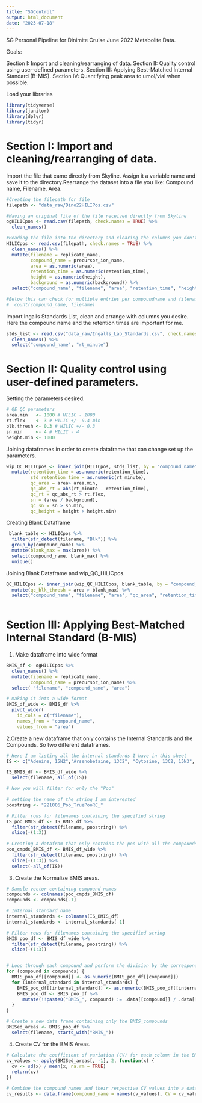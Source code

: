 ```yaml
---
title: "SGControl"
output: html_document
date: "2023-07-18"
---
```

SG Personal Pipeline for Dinimite Cruise June 2022 Metabolite Data.

Goals:

Section I: Import and cleaning/rearranging of data.
Section II: Quality control using user-defined parameters. 
Section III: Applying Best-Matched Internal Standard (B-MIS).
Section IV: Quantifying peak area to umol/vial when possible.


Load your libraries
```r
library(tidyverse)
library(janitor)
library(dplyr)
library(tidyr)
```

# Section I: Import and cleaning/rearranging of data.


Import the file that came directly from Skyline. Assign it a variable name and save it to the directory.Rearrange the dataset into a file you like: Compound name, Filename, Area.
```r
#Creating the filepath for file
filepath <- "data_raw/Dino22HILIPos.csv"

#Having an original file of the file received directly from Skyline
ogHILICpos <- read.csv(filepath, check.names = TRUE) %>%
  clean_names()

#Reading the file into the directory and clearing the columns you don't want
HILICpos <- read.csv(filepath, check.names = TRUE) %>%
  clean_names() %>%
  mutate(filename = replicate_name,
         compound_name = precursor_ion_name,
         area = as.numeric(area),
         retention_time = as.numeric(retention_time),
         height = as.numeric(height),
         background = as.numeric(background)) %>%
  select("compound_name", "filename", "area", "retention_time", "height", "background") 

#Below this can check for multiple entries per compoundname and filename
#  count(compound_name, filename)
```
Import Ingalls Standards List, clean and arrange with columns you desire. Here the compound name and the retention times are important for me.

```r
stds_list <- read.csv("data_raw/Ingalls_Lab_Standards.csv", check.names = TRUE) %>%
  clean_names() %>%
  select("compound_name", "rt_minute")
```


# Section II: Quality control using user-defined parameters.

Setting the parameters desired. 
```r
# QE QC parameters
area.min   <- 1000 # HILIC - 1000
rt.flex    <- 3 # HILIC +/- 0.4 min
blk.thresh <- 0.3 # HILIC +/- 0.3
sn.min     <- 4 # HILIC - 4
height.min <- 1000
```

Joining dataframes in order to create dataframe that can change set up the parameters. 
```r
wip_QC_HILICpos <- inner_join(HILICpos, stds_list, by = "compound_name") %>%
  mutate(retention_time = as.numeric(retention_time),
         std_retention_time = as.numeric(rt_minute),
         qc_area = area> area.min,
         qc_abs_rt = abs(rt_minute - retention_time),
         qc_rt = qc_abs_rt > rt.flex,
         sn = (area / background),
         qc_sn = sn > sn.min,
         qc_height = height > height.min)
```

Creating Blank Dataframe
```r
 blank_table <- HILICpos %>%
  filter(str_detect(filename, "Blk")) %>%
  group_by(compound_name) %>%
  mutate(blank_max = max(area)) %>%
  select(compound_name, blank_max) %>%
  unique()
```

Joining Blank Dataframe and wip_QC_HILICpos.
```r
QC_HILICpos <- inner_join(wip_QC_HILICpos, blank_table, by = "compound_name") %>%
  mutate(qc_blk_thresh = area > blank_max) %>%
  select("compound_name", "filename", "area", "qc_area", "retention_time","qc_rt", "height","qc_height", "sn", "qc_sn", "qc_blk_thresh", "background")
  
```

# Section III: Applying Best-Matched Internal Standard (B-MIS)

1. Make dataframe into wide format
```r
BMIS_df <- ogHILICpos %>%
  clean_names() %>%
  mutate(filename = replicate_name,
         compound_name = precursor_ion_name) %>%
  select( "filename", "compound_name", "area")

# making it into a wide format
BMIS_df_wide <- BMIS_df %>%
  pivot_wider(
    id_cols = c("filename"),
    names_from = "compound_name",
    values_from = "area")
```

2.Create a new dataframe that only contains the Internal Standards and the Compounds. So two different dataframes.
```r
# Here I am listing all the internal standards I have in this sheet
IS <- c("Adenine, 15N2","Arsenobetaine, 13C2", "Cytosine, 13C2, 15N3", "DL-Alanine, 2H3", "DL-Histidine, 15N", "DL-Proline, 2H7", "DL-Valine, 2H8","Glycine betaine, 13C5, 15N", "Guanine, 13C, 15N2", "Homarine, 2H3", "L-Isoleucine, 15N", "L-Methionine, 2H3", "Trimethylamine N-oxide, 2H9","L-Arginine, 13C6, 15N4")

IS_BMIS_df <- BMIS_df_wide %>%
  select(filename, all_of(IS))

# Now you will filter for only the "Poo"

# setting the name of the string I am interested
poostring <- "221006_Poo_TruePooRC_"

# Filter rows for filenames containing the specified string
IS_poo_BMIS_df <- IS_BMIS_df %>%
  filter(str_detect(filename, poostring)) %>%
  slice(-(1:3)) 
  
# Creating a datafram that only contains the poo with all the compounds and no standards
poo_cmpds_BMIS_df <- BMIS_df_wide %>%
  filter(str_detect(filename, poostring)) %>%
  slice(-(1:3)) %>%
  select(-all_of(IS))
```

3. Create the Normalize BMIS areas.
```r
# Sample vector containing compound names
compounds <- colnames(poo_cmpds_BMIS_df)
compounds <- compounds[-1]

# Internal standard name
internal_standards <- colnames(IS_BMIS_df)
internal_standards <- internal_standards[-1]

# Filter rows for filenames containing the specified string
BMIS_poo_df <- BMIS_df_wide %>%
  filter(str_detect(filename, poostring)) %>%
  slice(-(1:3)) 


# Loop through each compound and perform the division by the corresponding internal standard
for (compound in compounds) {
  BMIS_poo_df[[compound]] <- as.numeric(BMIS_poo_df[[compound]])
  for (internal_standard in internal_standards) {
    BMIS_poo_df[[internal_standard]] <- as.numeric(BMIS_poo_df[[internal_standard]])
    BMIS_poo_df <- BMIS_poo_df %>%
      mutate(!!paste0("BMIS_", compound) := .data[[compound]] / .data[[internal_standard]])
  }
}

# Create a new data frame containing only the BMIS_compounds
BMISed_areas <- BMIS_poo_df %>%
  select(filename, starts_with("BMIS_"))

```

4. Create CV for the BMIS Areas.
```r
# Calculate the coefficient of variation (CV) for each column in the BMISed_areas data frame
cv_values <- apply(BMISed_areas[, -1], 2, function(x) {
  cv <- sd(x) / mean(x, na.rm = TRUE)
  return(cv)
})

# Combine the compound names and their respective CV values into a data frame
cv_results <- data.frame(compound_name = names(cv_values), CV = cv_values)
```



